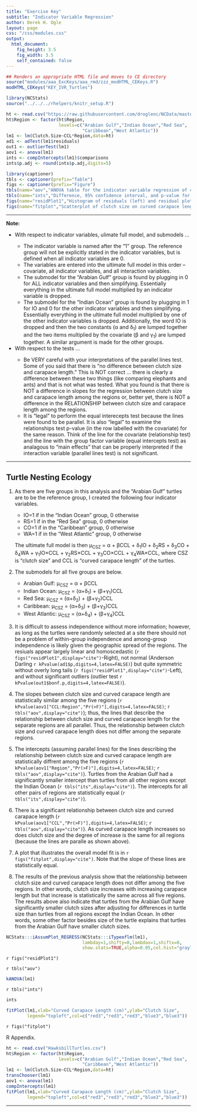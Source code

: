 ```yaml
---
title: "Exercise Key"
subtitle: "Indicator Variable Regression"
author: Derek H. Ogle
layout: page
css: "/css/modules.css"
output:
  html_document:
    fig_height: 3.5
    fig_width: 3.5
    self_contained: false
---
```


```r
## Renders an appropriate HTML file and moves to CE directory
source("modules/aaa_ExcKeys/aaa_rmd/zzz_modHTML_CEKeys.R")
modHTML_CEKeys("KEY_IVR_Turtles")
```
```r
library(NCStats)
source("../../../rhelpers/knitr_setup.R")

ht <- read.csv("https://raw.githubusercontent.com/droglenc/NCData/master/HawksbillTurtles.csv")
ht$Region <- factor(ht$Region,
                    levels=c("Arabian Gulf","Indian Ocean","Red Sea",
                             "Caribbean","West Atlantic"))
lm1 <- lm(Clutch.Size~CCL*Region,data=ht)
ad1 <- adTest(lm1$residuals)
out1 <- outlierTest(lm1)
aov1 <- anova(lm1)
ints <- compIntercepts(lm1)$comparisons
ints$p.adj <- round(ints$p.adj,digits=5)

library(captioner)
tbls <- captioner(prefix="Table")
figs <- captioner(prefix="Figure")
tbls(name="aov","ANOVA table for the indicator variable regression of clutch size on curved carapace length of Hawksbill Turtles from five regions.")
tbls(name="ints","Difference, 95% confidence interval, and p-value for the difference in intercepts for the indicator variable regression of clutch size on curved carapace length of Hawksbill Turtles from five regions.")
figs(name="residPlot1","Histogram of residuals (left) and residual plot (right) for indicator variable regression of clutch size on curved carapace length of Hawksbill Turtles from five regions.")
figs(name="fitplot","Scatterplot of clutch size on curved carapace length of Hawksbill Turtles from five regions with best-fit lines.")

```

----

<div class="alert alert-warning">
<strong>Note:</strong> 
<ul>
  <li>With respect to indicator variables, ulimate full model, and submodels ...</li>
    <ul>
      <li>The indicator variable is named after the "1" group. The reference group will not be explicitly stated in the indicator variables, but is defined when all indicator variables are 0.</li>
      <li>The variables are entered into the ultimate full model in this order -- covariate, all indicator variables, and all interaction variables.</li>
      <li>The submodel for the "Arabian Gulf" group is found by plugging in 0 for ALL indicator variables and then simplifying. Essentially everything in the ultimate full model multiplied by an indicator variable is dropped.</li>
      <li>The submodel for the "Indian Ocean" group is found by plugging in 1 for IO and 0 for the other indicator variables and then simplifying. Essentially everything in the ultimate full model multiplied by one of the other indicator variables is dropped. Additionally, the word IO is dropped and then the two constants (&alpha; and &delta;<sub>1</sub>) are lumped together and the two items multiplied by the covariate (&beta; and &gamma;<sub>1</sub>) are lumped together. A similar argument is made for the other groups.</li>
    </ul>
  <li>With respect to the tests ...</li>
    <ul>
      <li>Be VERY careful with your interpretations of the parallel lines test. Some of you said that there is "no difference between clutch size and carapace length." This is NOT correct ... there is clearly a difference between these two things (like comparing elephants and ants) and that is not what was tested. What you found is that there is NOT a difference in slopes for the regression between clutch size and carapace length among the regions or, better yet, there is NOT a difference in the RELATIONSHIP between clutch size and carapace length among the regions.</li>
      <li>It is "legal" to perform the equal interecepts test because the lines were found to be parallel. It is also "legal" to examine the relationships test p-value (in the row labelled with the covariate) for the same reason. Think of the line for the covariate (relationship test) and the line with the group factor variable (equal intercepts test) as analagous to "main effects" that can be properly interpreted if the interaction variable (parallel lines test) is not significant.</li>
    </ul>
</ul>
</div>

----

## Turtle Nesting Ecology

1. As there are five groups in this analysis and the "Arabian Gulf" turtles are to be the reference group, I created the following four indicator variables.
    * IO=1 if in the "Indian Ocean" group, 0 otherwise
    * RS=1 if in the "Red Sea" group, 0 otherwise
    * CO=1 if in the "Caribbean" group, 0 otherwise
    * WA=1 if in the "West Atlantic" group, 0 otherwise
    
    The ultimate full model is then &mu;<sub>CSZ</sub> = &alpha; + &beta;CCL + &delta;<sub>1</sub>IO + &delta;<sub>2</sub>RS + &delta;<sub>3</sub>CO + &delta;<sub>4</sub>WA + &gamma;<sub>1</sub>IO&times;CCL + &gamma;<sub>2</sub>RS&times;CCL + &gamma;<sub>3</sub>CO&times;CCL + &gamma;<sub>4</sub>WA&times;CCL, where CSZ is "clutch size" and CCL is "curved carapace length" of the turtles.

1. The submodels for all five groups are below.
    * Arabian Gulf: &mu;<sub>CSZ</sub> = &alpha; + &beta;CCL
    * Indian Ocean: &mu;<sub>CSZ</sub> = (&alpha;+&delta;<sub>1</sub>) + (&beta;+&gamma;<sub>1</sub>)CCL
    * Red Sea: &mu;<sub>CSZ</sub> = (&alpha;+&delta;<sub>2</sub>) + (&beta;+&gamma;<sub>2</sub>)CCL
    * Caribbean: &mu;<sub>CSZ</sub> = (&alpha;+&delta;<sub>3</sub>) + (&beta;+&gamma;<sub>3</sub>)CCL
    * West Atlantic: &mu;<sub>CSZ</sub> = (&alpha;+&delta;<sub>4</sub>) + (&beta;+&gamma;<sub>4</sub>)CCL

1. It is difficult to assess independence without more information; however, as long as the turtles were randomly selected at a site there should not be a problem of within-group independence and among-group independence is likely given the geographic spread of the regions. The resiuals appear largely linear and homoscedastic (`r figs("residPlot1",display="cite")`-Right), not normal (Anderson Darling `r kPvalue(ad1$p,digits=4,latex=FALSE)`) but quite symmetric without overly long tails (`r figs("residPlot1",display="cite")`-Left), and without significant outliers (outlier test `r kPvalue(out1$bonf.p,digits=4,latex=FALSE)`).

1. The slopes between clutch size and curved carapace length are statistically similar among the five regions (`r kPvalue(aov1["CCL:Region","Pr(>F)"],digits=4,latex=FALSE)`; `r tbls("aov",display="cite")`); thus, the lines that describe the relationship between clutch size and curved carapace length for the separate regions are all parallel. Thus, the relationship between clutch size and curved carapace length does not differ among the separate regions.

1. The intercepts (assuming parallel lines) for the lines describing the relationship between clutch size and curved carapace length are statistically diffrent among the five regions (`r kPvalue(aov1["Region","Pr(>F)"],digits=4,latex=FALSE)`; `r tbls("aov",display="cite")`). Turtles from the Arabian Gulf had a significantly smaller intercept than turtles from all other regions except the Indian Ocean (`r tbls("its",display="cite")`). The intercepts for all other pairs of regions are statistically equal (`r tbls("its",display="cite")`).

1. There is a significant relationship between clutch size and curved carapace length (`r kPvalue(aov1["CCL","Pr(>F)"],digits=4,latex=FALSE)`; `r tbls("aov",display="cite")`). As curved carapace length increases so does clutch size and the degree of increase is the same for all regions (because the lines are paralle as shown above).

1. A plot that illustrates the overall model fit is in `r figs("fitplot",display="cite")`. Note that the slope of these lines are statistically equal.

1. The results of the previous analysis show that the relationship between clutch size and curved carapace length does not differ among the five regions. In other words, clutch size increases with increasing carapace length but that increase is statistically the same across all five regions. The results above also indicate that turtles from the Arabian Gulf have significantly smaller clutch sizes after adjusting for differences in turtle size than turtles from all regions except the Indian Ocean. In other words, some other factor besides size of the turtle explains that turtles from the Arabian Gulf have smaller clutch sizes.

```r
NCStats:::iAssumPlot_REGRESS(NCStats:::iTypeoflm(lm1),
                             lambday=1,shifty=0,lambdax=1,shiftx=0,
                             show.stats=TRUE,alpha=0.05,col.hist="gray70")
```

`r figs("residPlot1")`

`r tbls("aov")`

```r
kANOVA(lm1)
```


`r tbls("ints")`

```r
ints
```

```r
fitPlot(lm1,xlab="Curved Carapace Length (cm)",ylab="Clutch Size",
        legend="topleft",col=c("red3","red3","red3","blue3","blue3"))
```

`r figs("fitplot")`

R Appendix.
```r
ht <- read.csv("HawksbillTurtles.csv")
ht$Region <- factor(ht$Region,
                    levels=c("Arabian Gulf","Indian Ocean","Red Sea",
                             "Caribbean","West Atlantic"))
lm1 <- lm(Clutch.Size~CCL*Region,data=ht)
transChooser(lm1)
aov1 <- anova(lm1)
compIntercepts(lm1)
fitPlot(lm1,xlab="Curved Carapace Length (cm)",ylab="Clutch Size",
        legend="topleft",col=c("red3","red3","red3","blue3","blue3"))
```

----
